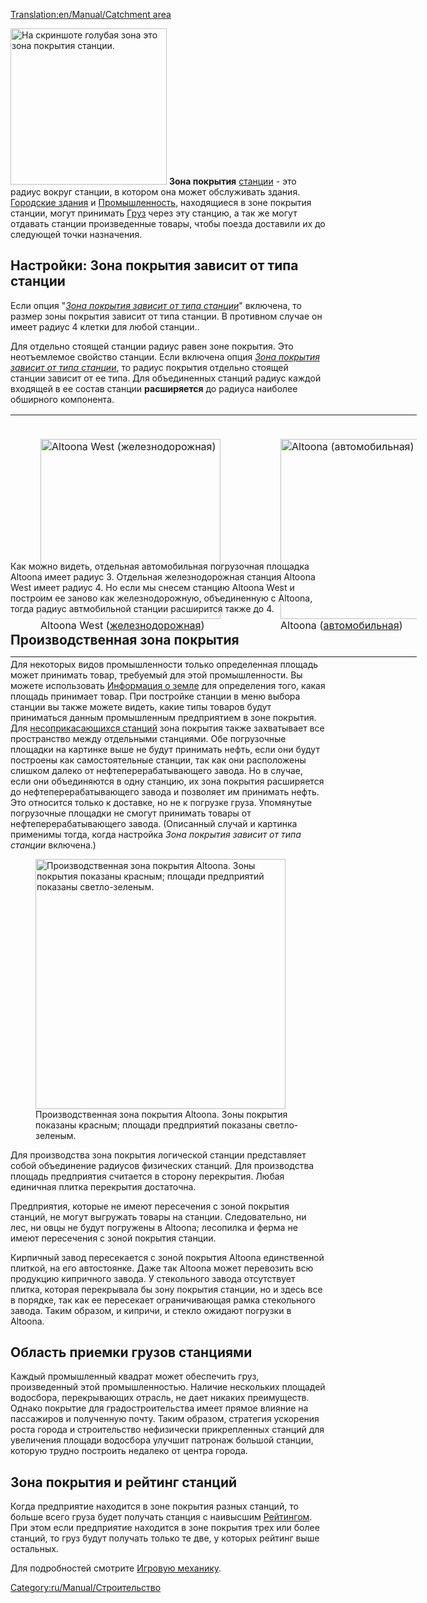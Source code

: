 [[Translation:en/Manual/Catchment area]]
{{ru/Перевод|en/Manual/Catchment area|20}}


[[File:en/Manual/Catchmentarea.png|thumb|right|250px|На скриншоте голубая зона это зона покрытия станции.]]
'''Зона покрытия''' [[ru/Manual/Станции|станции]] - это радиус вокруг станции, в котором она может обслуживать здания. [[ru/Manual/Город|Городские здания]] и [[ru/Manual/Промышленность|Промышленность]], находящиеся в зоне покрытия станции, могут принимать [[ru/Manual/Груз|Груз]] через эту станцию, а так же могут отдавать станции произведенные товары, чтобы поезда доставили их до следующей точки назначения.

== Настройки: Зона покрытия зависит от типа станции ==
Если опция "''[[en/Archive/Manual/Settings/Advanced Settings/Stations#allow-more-realistically-sized-catchment-areas|Зона покрытия зависит от типа станции]]''" включена, то размер зоны покрытия зависит от типа станции. В противном случае он имеет радиус 4 клетки для любой станции..

Для отдельно стоящей станции радиус равен зоне покрытия. Это неотъемлемое свойство станции. Если включена опция ''[[en/Archive/Manual/Settings/Advanced Settings/Stations#allow-more-realistically-sized-catchment-areas|Зона покрытия зависит от типа станции]]'', то радиус покрытия отдельно стоящей станции зависит от ее типа.
Для объединенных станций радиус каждой входящей в ее состав станции '''расширяется''' до радиуса наиболее обширного компонента.

<div style=" width: 650px; height: 220px; border: none; float:none; " >

{|
|-
|
[[File:en/Manual/Catch-one-rail.png|thumb|left|288px|Altoona West ([[ru/Manual/Железнодорожные станции|железнодорожная]])]]

|
[[File:en/Manual/Catch-one-road.png|thumb|left|288px|Altoona ([[ru/Manual/Погрузочные площадки|автомобильная]])]]

|
[[File:en/Manual/Catch-promotion.png|thumb|right|288px|Altoona (расширяется через объединение с железнодорожной станцией)]]

|}
</div>


Как можно видеть, отдельная автомобильная погрузочная площадка Altoona имеет радиус 3. Отдельная железнодорожная станция Altoona West имеет радиус 4. Но если мы снесем станцию Altoona West и построим ее заново как железнодорожную, объединенную с Altoona, тогда радиус автмобильной станции расширится также до 4.

== Производственная зона покрытия ==

Для некоторых видов промышленности только определенная площадь может принимать товар, требуемый для этой промышленности. Вы можете использовать [[ru/Manual/Информация о земле|Информация о земле]] для определения того, какая площадь принимает товар. При постройке станции в меню выбора станции вы также можете видеть, какие типы товаров будут приниматься данным промышленным предприятием в зоне покрытия. Для [[ru/Manual/Станции#stroitelstvo-nesoprikasaiushchikhsia-stantsii|несоприкасающихся станций]] зона покрытия также захватывает все пространство между отдельными станциями. Обе погрузочные площадки на картинке выше не будут принимать нефть, если они будут построены как самостоятельные станции, так как они расположены слишком далеко от нефтеперерабатывающего завода. Но в случае, если они объединяются в одну станцию, их зона покрытия расширяется до нефтеперерабатывающего завода и позволяет им принимать нефть. Это относится только к доставке, но не к погрузке груза. Упомянутые погрузочные площадки не смогут принимать товары от нефтеперерабатывающего завода. (Описанный случай и картинка применимы тогда, когда настройка ''Зона покрытия зависит от типа станции'' включена.)

[[File:en/Manual/Catch-altoona-produce.png|thumb|400px|Производственная зона покрытия Altoona. Зоны покрытия показаны красным; площади предприятий показаны светло-зеленым.]]

Для производства зона покрытия логической станции представляет собой объединение радиусов физических станций.
Для производства площадь предприятия считается в сторону перекрытия. Любая единичная плитка перекрытия достаточна.

Предприятия, которые не имеют пересечения с зоной покрытия станций, не могут выгружать товары на станции. Следовательно, ни лес, ни овцы не будут погружены в Altoona; лесопилка и ферма не имеют пересечения с зоной покрытия станции. 

Кирпичный завод пересекается с зоной покрытия Altoona единственной плиткой, на его автостоянке. Даже так Altoona может перевозить всю продукцию кипричного завода. У стекольного завода отсутствует плитка, которая перекрывала бы зону покрытия станции, но и здесь все в порядке, так как ее пересекает ограничивающая рамка стекольного завода. Таким образом, и кипричи, и стекло ожидают погрузки в Altoona.

== Область приемки грузов станциями ==

Каждый промышленный квадрат может обеспечить груз, произведенный этой промышленностью. Наличие нескольких площадей водосбора, перекрывающих отрасль, не дает никаких преимуществ. Однако покрытие для градостроительства имеет прямое влияние на пассажиров и полученную почту. Таким образом, стратегия ускорения роста города и строительство нефизически прикрепленных станций для увеличения площади водосбора улучшит патронаж большой станции, которую трудно построить недалеко от центра города.



== Зона покрытия и рейтинг станций ==
Когда предприятие находится в зоне покрытия разных станций, то больше всего груза будет получать станция с наивысшим [[ru/Manual/Game Mechanics/Main Page#reiting-stantsii|Рейтингом]]. При этом если предприятие находится в зоне покрытия трех или более станций, то груз будут получать только те две, у которых рейтинг выше остальных.

Для подробностей смотрите [[ru/Manual/Game Mechanics/Main Page#dostavka-gruza-na-stantsiiu|Игровую механику]].

[[Category:ru/Manual/Строительство]]